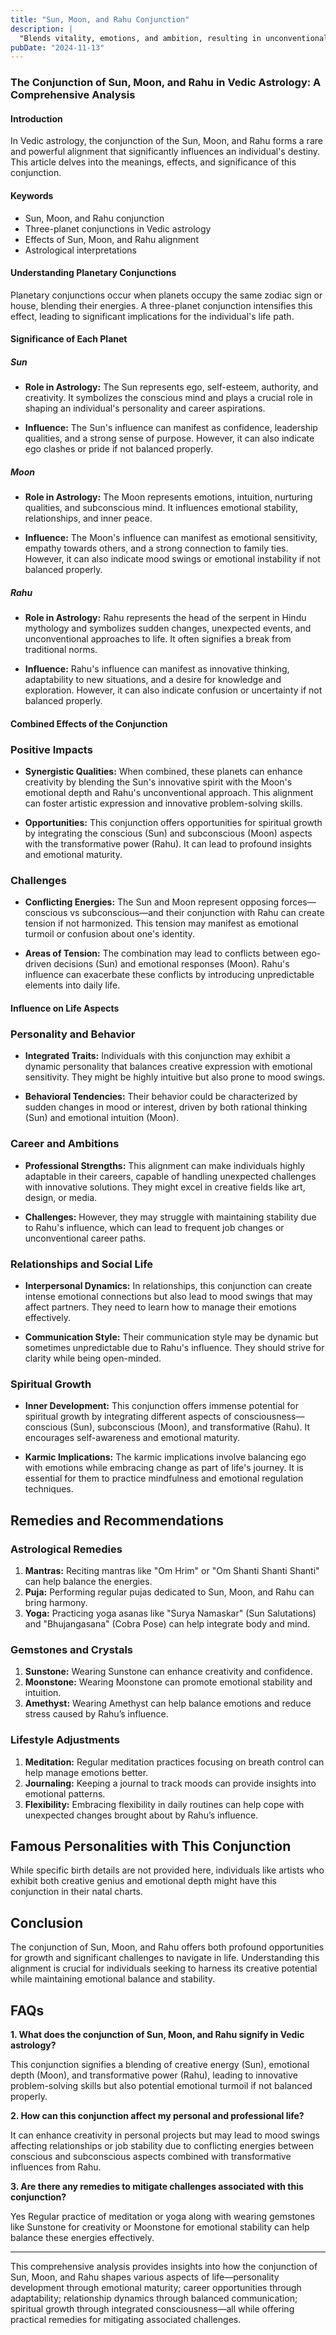 ```yaml
---
title: "Sun, Moon, and Rahu Conjunction"
description: |
  "Blends vitality, emotions, and ambition, resulting in unconventional"
pubDate: "2024-11-13"
---
```


### The Conjunction of Sun, Moon, and Rahu in Vedic Astrology: A Comprehensive Analysis

#### Introduction

In Vedic astrology, the conjunction of the Sun, Moon, and Rahu forms a rare and powerful alignment that significantly influences an individual's destiny. This article delves into the meanings, effects, and significance of this conjunction.

#### Keywords

- Sun, Moon, and Rahu conjunction
- Three-planet conjunctions in Vedic astrology
- Effects of Sun, Moon, and Rahu alignment
- Astrological interpretations

#### Understanding Planetary Conjunctions

Planetary conjunctions occur when planets occupy the same zodiac sign or house, blending their energies. A three-planet conjunction intensifies this effect, leading to significant implications for the individual's life path.

#### Significance of Each Planet

##### Sun

- **Role in Astrology:** The Sun represents ego, self-esteem, authority, and creativity. It symbolizes the conscious mind and plays a crucial role in shaping an individual's personality and career aspirations.
  
- **Influence:** The Sun's influence can manifest as confidence, leadership qualities, and a strong sense of purpose. However, it can also indicate ego clashes or pride if not balanced properly.

##### Moon

- **Role in Astrology:** The Moon represents emotions, intuition, nurturing qualities, and subconscious mind. It influences emotional stability, relationships, and inner peace.
  
- **Influence:** The Moon's influence can manifest as emotional sensitivity, empathy towards others, and a strong connection to family ties. However, it can also indicate mood swings or emotional instability if not balanced properly.

##### Rahu

- **Role in Astrology:** Rahu represents the head of the serpent in Hindu mythology and symbolizes sudden changes, unexpected events, and unconventional approaches to life. It often signifies a break from traditional norms.
  
- **Influence:** Rahu's influence can manifest as innovative thinking, adaptability to new situations, and a desire for knowledge and exploration. However, it can also indicate confusion or uncertainty if not balanced properly.

#### Combined Effects of the Conjunction

### Positive Impacts

- **Synergistic Qualities:** When combined, these planets can enhance creativity by blending the Sun's innovative spirit with the Moon's emotional depth and Rahu's unconventional approach. This alignment can foster artistic expression and innovative problem-solving skills.
  
- **Opportunities:** This conjunction offers opportunities for spiritual growth by integrating the conscious (Sun) and subconscious (Moon) aspects with the transformative power (Rahu). It can lead to profound insights and emotional maturity.

### Challenges

- **Conflicting Energies:** The Sun and Moon represent opposing forces—conscious vs subconscious—and their conjunction with Rahu can create tension if not harmonized. This tension may manifest as emotional turmoil or confusion about one's identity.
  
- **Areas of Tension:** The combination may lead to conflicts between ego-driven decisions (Sun) and emotional responses (Moon). Rahu's influence can exacerbate these conflicts by introducing unpredictable elements into daily life.

#### Influence on Life Aspects

### Personality and Behavior

- **Integrated Traits:** Individuals with this conjunction may exhibit a dynamic personality that balances creative expression with emotional sensitivity. They might be highly intuitive but also prone to mood swings.
  
- **Behavioral Tendencies:** Their behavior could be characterized by sudden changes in mood or interest, driven by both rational thinking (Sun) and emotional intuition (Moon).

### Career and Ambitions

- **Professional Strengths:** This alignment can make individuals highly adaptable in their careers, capable of handling unexpected challenges with innovative solutions. They might excel in creative fields like art, design, or media.
  
- **Challenges:** However, they may struggle with maintaining stability due to Rahu's influence, which can lead to frequent job changes or unconventional career paths.

### Relationships and Social Life

- **Interpersonal Dynamics:** In relationships, this conjunction can create intense emotional connections but also lead to mood swings that may affect partners. They need to learn how to manage their emotions effectively.
  
- **Communication Style:** Their communication style may be dynamic but sometimes unpredictable due to Rahu's influence. They should strive for clarity while being open-minded.

### Spiritual Growth

- **Inner Development:** This conjunction offers immense potential for spiritual growth by integrating different aspects of consciousness—conscious (Sun), subconscious (Moon), and transformative (Rahu). It encourages self-awareness and emotional maturity.
  
- **Karmic Implications:** The karmic implications involve balancing ego with emotions while embracing change as part of life's journey. It is essential for them to practice mindfulness and emotional regulation techniques.

## Remedies and Recommendations

### Astrological Remedies

1. **Mantras:** Reciting mantras like "Om Hrim" or "Om Shanti Shanti Shanti" can help balance the energies.
2. **Puja:** Performing regular pujas dedicated to Sun, Moon, and Rahu can bring harmony.
3. **Yoga:** Practicing yoga asanas like "Surya Namaskar" (Sun Salutations) and "Bhujangasana" (Cobra Pose) can help integrate body and mind.

### Gemstones and Crystals

1. **Sunstone:** Wearing Sunstone can enhance creativity and confidence.
2. **Moonstone:** Wearing Moonstone can promote emotional stability and intuition.
3. **Amethyst:** Wearing Amethyst can help balance emotions and reduce stress caused by Rahu’s influence.

### Lifestyle Adjustments

1. **Meditation:** Regular meditation practices focusing on breath control can help manage emotions better.
2. **Journaling:** Keeping a journal to track moods can provide insights into emotional patterns.
3. **Flexibility:** Embracing flexibility in daily routines can help cope with unexpected changes brought about by Rahu’s influence.

## Famous Personalities with This Conjunction

While specific birth details are not provided here, individuals like artists who exhibit both creative genius and emotional depth might have this conjunction in their natal charts.

## Conclusion

The conjunction of Sun, Moon, and Rahu offers both profound opportunities for growth and significant challenges to navigate in life. Understanding this alignment is crucial for individuals seeking to harness its creative potential while maintaining emotional balance and stability.

## FAQs

**1. What does the conjunction of Sun, Moon, and Rahu signify in Vedic astrology?**

This conjunction signifies a blending of creative energy (Sun), emotional depth (Moon), and transformative power (Rahu), leading to innovative problem-solving skills but also potential emotional turmoil if not balanced properly.

**2. How can this conjunction affect my personal and professional life?**

It can enhance creativity in personal projects but may lead to mood swings affecting relationships or job stability due to conflicting energies between conscious and subconscious aspects combined with transformative influences from Rahu.

**3. Are there any remedies to mitigate challenges associated with this conjunction?**

Yes Regular practice of meditation or yoga along with wearing gemstones like Sunstone for creativity or Moonstone for emotional stability can help balance these energies effectively.


---

This comprehensive analysis provides insights into how the conjunction of Sun, Moon, and Rahu shapes various aspects of life—personality development through emotional maturity; career opportunities through adaptability; relationship dynamics through balanced communication; spiritual growth through integrated consciousness—all while offering practical remedies for mitigating associated challenges.

